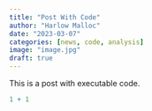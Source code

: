 ```yaml
---
title: "Post With Code"
author: "Harlow Malloc"
date: "2023-03-07"
categories: [news, code, analysis]
image: "image.jpg"
draft: true
---
```


This is a post with executable code.

```r
1 + 1
```
